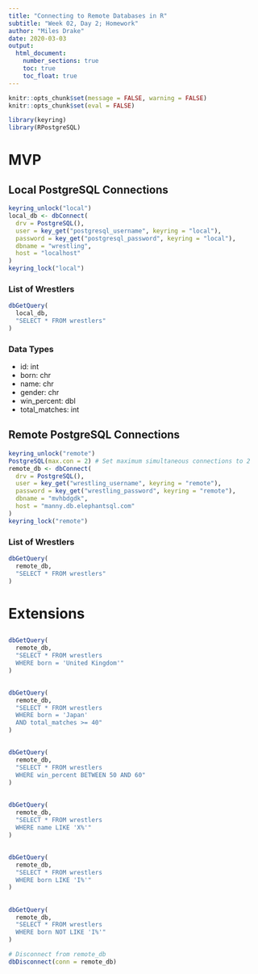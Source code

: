 ```yaml
---
title: "Connecting to Remote Databases in R"
subtitle: "Week 02, Day 2; Homework"
author: "Miles Drake"
date: 2020-03-03
output:
  html_document:
    number_sections: true
    toc: true
    toc_float: true
---
```


```r
knitr::opts_chunk$set(message = FALSE, warning = FALSE)
knitr::opts_chunk$set(eval = FALSE)
```

```r
library(keyring)
library(RPostgreSQL)
```

# MVP

## Local PostgreSQL Connections

```r
keyring_unlock("local")
local_db <- dbConnect(
  drv = PostgreSQL(),
  user = key_get("postgresql_username", keyring = "local"),
  password = key_get("postgresql_password", keyring = "local"),
  dbname = "wrestling",
  host = "localhost"
)
keyring_lock("local")
```

### List of Wrestlers

```r
dbGetQuery(
  local_db,
  "SELECT * FROM wrestlers"
)
```

### Data Types

- id: int
- born: chr
- name: chr
- gender: chr
- win_percent: dbl
- total_matches: int

## Remote PostgreSQL Connections

```r
keyring_unlock("remote")
PostgreSQL(max.con = 2) # Set maximum simultaneous connections to 2
remote_db <- dbConnect(
  drv = PostgreSQL(),
  user = key_get("wrestling_username", keyring = "remote"),
  password = key_get("wrestling_password", keyring = "remote"),
  dbname = "mvhbdgdk",
  host = "manny.db.elephantsql.com"
)
keyring_lock("remote")
```

### List of Wrestlers

```r
dbGetQuery(
  remote_db,
  "SELECT * FROM wrestlers"
)
```

# Extensions

##

```r
dbGetQuery(
  remote_db,
  "SELECT * FROM wrestlers
  WHERE born = 'United Kingdom'"
)
```

##

```r
dbGetQuery(
  remote_db,
  "SELECT * FROM wrestlers
  WHERE born = 'Japan'
  AND total_matches >= 40"
)
```

##

```r
dbGetQuery(
  remote_db,
  "SELECT * FROM wrestlers
  WHERE win_percent BETWEEN 50 AND 60"
)
```

##

```r
dbGetQuery(
  remote_db,
  "SELECT * FROM wrestlers
  WHERE name LIKE 'X%'"
)
```

##

```r
dbGetQuery(
  remote_db,
  "SELECT * FROM wrestlers
  WHERE born LIKE 'I%'"
)
```

##

```r
dbGetQuery(
  remote_db,
  "SELECT * FROM wrestlers
  WHERE born NOT LIKE 'I%'"
)
```

```r
# Disconnect from remote_db
dbDisconnect(conn = remote_db)
```
